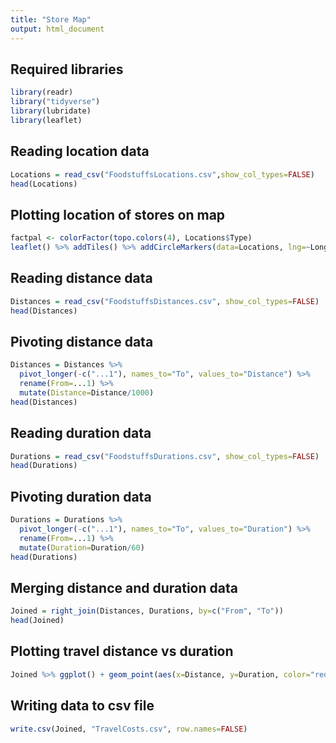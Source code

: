 ---
title: "Store Map"
output: html_document
---
## Required libraries
```{r setup, message=FALSE}
library(readr)
library("tidyverse")
library(lubridate)
library(leaflet)
```

## Reading location data
```{r}
Locations = read_csv("FoodstuffsLocations.csv",show_col_types=FALSE)
head(Locations)
```

## Plotting location of stores on map
```{r}
factpal <- colorFactor(topo.colors(4), Locations$Type)
leaflet() %>% addTiles() %>% addCircleMarkers(data=Locations, lng=~Long, lat=~Lat, popup=~Supermarket, color=~factpal(Type))
```

## Reading distance data
```{r}
Distances = read_csv("FoodstuffsDistances.csv", show_col_types=FALSE)
head(Distances)
```
## Pivoting distance data
```{r}
Distances = Distances %>% 
  pivot_longer(-c("...1"), names_to="To", values_to="Distance") %>% 
  rename(From=...1) %>%
  mutate(Distance=Distance/1000)
head(Distances)
```
## Reading duration data
```{r}
Durations = read_csv("FoodstuffsDurations.csv", show_col_types=FALSE)
head(Durations)
```
## Pivoting duration data
```{r}
Durations = Durations %>% 
  pivot_longer(-c("...1"), names_to="To", values_to="Duration") %>%
  rename(From=...1) %>%
  mutate(Duration=Duration/60)
head(Durations)
```
## Merging distance and duration data
```{r}
Joined = right_join(Distances, Durations, by=c("From", "To"))
head(Joined)
```
## Plotting travel distance vs duration
```{r}
Joined %>% ggplot() + geom_point(aes(x=Distance, y=Duration, color="red", alpha=0.1)) + xlab("Distance (km)") + ylab("Duration (min)")
```
## Writing data to csv file
```{r}
write.csv(Joined, "TravelCosts.csv", row.names=FALSE)
```

